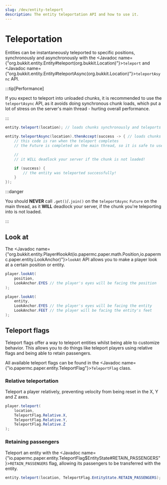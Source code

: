 ```yaml
---
slug: /dev/entity-teleport
description: The entity teleportation API and how to use it.
---
```


# Teleportation

Entities can be instantaneously teleported to specific positions, synchronously and asynchronously with the
<Javadoc name={"org.bukkit.entity.Entity#teleport(org.bukkit.Location)"}>`teleport`</Javadoc> and
<Javadoc name={"org.bukkit.entity.Entity#teleportAsync(org.bukkit.Location)"}>`teleportAsync`</Javadoc> API.

:::tip[Performance]

If you expect to teleport into unloaded chunks, it is recommended to use the `teleportAsync` API,
as it avoids doing synchronous chunk loads, which put a lot of stress on the server's main thread -
hurting overall performance.

:::

```java
entity.teleport(location); // loads chunks synchronously and teleports the entity

entity.teleportAsync(location).thenAccept(success -> { // loads chunks asynchronously and teleports the entity
    // this code is ran when the teleport completes
    // the Future is completed on the main thread, so it is safe to use the API here

    // 
    // it WILL deadlock your server if the chunk is not loaded!

    if (success) {
        // the entity was teleported successfully!
    }
});
```

:::danger

You should **NEVER** call `.get()`/`.join()` on the `teleportAsync` `Future` on the main thread,
as it **WILL** deadlock your server, if the chunk you're teleporting into is not loaded.

:::

## Look at

The <Javadoc name={"org.bukkit.entity.Player#lookAt(io.papermc.paper.math.Position,io.papermc.paper.entity.LookAnchor)"}>`lookAt`</Javadoc>
API allows you to make a player look at a certain position or entity.

```java
player.lookAt(
    position,
    LookAnchor.EYES // the player's eyes will be facing the position
);

player.lookAt(
    entity,
    LookAnchor.EYES // the player's eyes will be facing the entity
    LookAnchor.FEET // the player will be facing the entity's feet
);
```

## Teleport flags

Teleport flags offer a way to teleport entities whilst being able to customize behavior.
This allows you to do things like teleport players using relative flags and being able to retain passengers.

All available teleport flags can be found in the <Javadoc name={"io.papermc.paper.entity.TeleportFlag"}>`TeleportFlag`</Javadoc> class.

### Relative teleportation

Teleport a player relatively, preventing velocity from being reset in the X, Y and Z axes.

```java
player.teleport(
    location,
    TeleportFlag.Relative.X,
    TeleportFlag.Relative.Y,
    TeleportFlag.Relative.Z
);
```

### Retaining passengers

Teleport an entity with the <Javadoc name={"io.papermc.paper.entity.TeleportFlag$EntityState#RETAIN_PASSENGERS"}>`RETAIN_PASSENGERS`</Javadoc> flag,
allowing its passengers to be transferred with the entity.

```java
entity.teleport(location, TeleportFlag.EntityState.RETAIN_PASSENGERS);
```
